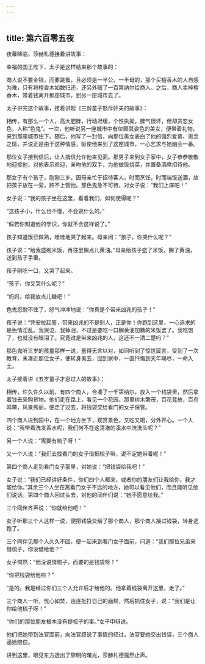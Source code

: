 ```yaml
---
---
---
```

title: 第六百零五夜
---






夜幕降临，莎赫札德接着讲故事：





幸福的国王陛下，太子是这样结束那个故事的：

商人说不要金银，而要跳蚤，且必须是一半公，一半母的，那个买檀香木的人自感为难，只有将檀香木如数归还，还另外赔了一百第纳尔给商人。之后，商人卖掉檀香木，带着钱离开那座城市，到另一座城市去了。





太子讲完这个故事，接着讲起《三龄童子怒斥奸夫的故事》：

相传，有那么一个人，高大肥胖，行动迟缓，个性执拗，脾气很坏，但却贪恋女色，人称“色鬼”。一次，他听说另一座城市中有位颇具姿色的美女，便带着礼物，来到那座城市住下。随后，他写了一封信，向那位美女表白了他的强烈爱慕、思念之情，并说正是由于这种情感，驱使他来到了这座城市，一心乞求与她幽会一番。

那位女子接到信后，让人捎信允许他来见面。那男子来到女子家中，女子恭恭敬敬地迎接他，对他表示欢迎，亲吻他的双手，为他做饭烧菜，并置备酒席招待他。

那女子有个孩子，刚刚三岁。因母亲忙于招待客人，时而烹饪，时而端饭送酒，故把孩子放在一旁，顾不上管他。那色鬼急不可待，对女子说：“我们上床吧！”

女子说：“我的孩子坐在这里，看着我们，如何使得呢？”

“这孩子小，什么也不懂，不会说什么的。”

“假若你知道他的学识，你就不会这样说了。”

孩子知道饭已做熟，哇哇地哭了起来。母亲问：“孩子，你哭什么呢？”

孩子说：“给我盛碗米饭，再往里搁点儿黄油。”母亲给孩子盛了米饭，搁了黄油，送到孩子手里。

孩子刚吃一口，又哭了起来。

“孩子，你又哭什么呢？”

“妈妈，给我放点儿糖吧！”

色鬼忍耐不住了，怒气冲冲地说：“你真是个带来凶兆的孩子！”

孩子说：“凭安拉起誓，带来凶兆的不是别人，正是你！你跑到这里，一心追求的是色情淫乱。我哭泣，我掉泪，不过是要吃一口搁黄油加糖的米饭罢了。我吃饱了，也就没有眼泪了。究竟谁是带来凶兆的人，这还不一清二楚吗？”

那色鬼听三岁的孩童那样一说，羞得无言以对，如同听到了惊世箴言，受到了一次教育，未凑近那位女子，便转身离去，回到家中，一直忏悔到天年竭尽，一命入土。





太子接着讲《五岁童子才思过人的故事》：

相传，许久许久以前，有四个商人，合凑了一千第纳尔，放入一个钱袋里，然后拿着钱去采购货物。他们走在路上，看见一个花园，那里树木繁茂，百花竟放，百鸟鸣啭，风景秀丽，便走了过去，将钱袋交给看门的女子保管。

四个商人进到园中，在一个地方坐下，观赏景色，又吃又喝，分外开心。一个人说：“我带着洗发香水呢，我们何不在这清澈的溪水中洗洗头呢？”

另一个人说：“需要有梳子呀！”

又一个人说：“我们去找看门的女子借把梳子嘛，说不定她带着呢！”

第四个商人走到看门女子那里，对她说：“把钱袋给我吧！”

女子说：“我们已经讲好条件，你们四个人都来，或者你的朋友们让我给你，我才能给你。”其余三个人坐在离看门女子不远的地方，她可以看见他们，而且能听见他们说话。第四个商人回过头去，对他的同伴们说：“她不愿意给我。”

三个同伴齐声说：“你就给他吧！”

女子听那三个人这样一说，便把钱袋交给了那个商人，那个商人接过钱袋，转身逃跑了。

三个同伴见那个人久久不回，便一起来到看门女子面前，问道：“我们那位兄弟来借梳子，你没借给他？”

女子愕然：“他没说借梳子，而要的是钱袋呀！”

“你把钱袋给他啦？”

“是的。我是经过你们三个人允许后才给他的。他拿着钱袋离开这里，走了。”

三个商人一听，忧心如焚，连连批打自己的面颊，然后抓住女子，说：“我们是让你给他梳子呀！”

“你们的那位朋友根本没有提梳子的事。”女子申辩说。

他们把她带到法官面前，向法官叙说了事情的经过，法官要她交出钱袋，三个商人逼她赔偿。





讲到这里，眼见东方透出了黎明的曙光，莎赫札德戛然止声。